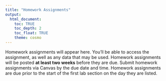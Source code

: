 ```yaml
---
title: "Homework Assignments"
output: 
  html_document:
    toc: TRUE
    toc_depth: 2
    toc_float: TRUE
    theme: cosmo
---
```


Homework assignments will appear here. You'll be able to access the assignment, as well as any data that may be used. Homework assignments will be posted **at least two weeks** before they are due. Submit homework assignments via Canvas by the due date and time. Homework assignments are due prior to the start of the first lab section on the day they are listed. 

<!-- ### [**Homework 1**](homework/homework_1.html)

**Due October 24, 9am**

- [Download files.](homework/homework-1.zip)


### [**Homework 2**](homework/homework_2.html)

**Due November 14, 9am**

- [Download files.](homework/homework-2.zip)


### [**Homework 3**](homework/homework_3.html)

**Due December 8 (Monday), 9am**

- [Download files.](homework/homework-3.zip) -->
